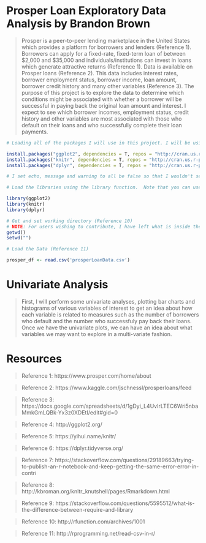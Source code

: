 Prosper Loan Exploratory Data Analysis by Brandon Brown
========================================================

> Prosper is a peer-to-peer lending marketplace in the United States which provides a platform for borrowers and lenders (Reference 1). Borrowers can apply for a fixed-rate, fixed-term loan of between $2,000 and $35,000 and individuals/institutions can invest in loans which generate attractive returns (Reference 1). Data is available on Prosper loans (Reference 2). This data includes interest rates, borrower employment status, borrower income, loan amount, borrower credit history and many other variables (Reference 3). The purpose of this project is to explore the data to determine which conditions might be associated with whether a borrower will be successful in paying back the original loan amount and interest. I expect to see which borrower incomes, employment status, credit history and other variables are most associated with those who default on their loans and who successfully complete their loan payments.



```r
# Loading all of the packages I will use in this project. I will be using ggplot2 to construct plots (Reference 4), knitr to put the R markdown document into an HTML document (Reference 5) and dplyr to mutate and transform the data (Reference 6).  I had to add a repos section to get the knitting of the html file to complete (Reference 7).  

install.packages("ggplot2", dependencies = T, repos = "http://cran.us.r-project.org") 
install.packages("knitr", dependencies = T, repos = "http://cran.us.r-project.org")
install.packages("dplyr", dependencies = T, repos = "http://cran.us.r-project.org")

# I set echo, message and warning to all be false so that I wouldn't see the code in the HTML document or any warning messages (Reference 8)

# Load the libraries using the library function.  Note that you can use ? in front of any command I use to see what the command does.  This tells what the command does (Reference 9).

library(ggplot2)
library(knitr)
library(dplyr)

# Get and set working directory (Reference 10)
# NOTE: For users wishing to contribute, I have left what is inside the parentheses blank.  You will need to add the path that you have cloned the project to inside the parentheses in setwd.
getwd()
setwd("")
```

```r
# Load the Data (Reference 11)

prosper_df <- read.csv('prosperLoanData.csv')
```

# Univariate Analysis

> First, I will perform some univariate analyses, plotting bar charts and histograms of various variables of interest to get an idea about how each variable is related to measures such as the number of borrowers who default and the number who successfuly pay back their loans.  Once we have the univariate plots, we can have an idea about what variables we may want to explore in a multi-variate fashion.




# Resources

> Reference 1: https://www.prosper.com/home/about

> Reference 2: https://www.kaggle.com/jschnessl/prosperloans/feed

> Reference 3: https://docs.google.com/spreadsheets/d/1gDyi_L4UvIrLTEC6Wri5nbaMmkGmLQBk-Yx3z0XDEtI/edit#gid=0

> Reference 4: http://ggplot2.org/

> Reference 5: https://yihui.name/knitr/

> Reference 6: https://dplyr.tidyverse.org/

> Reference 7: https://stackoverflow.com/questions/29189663/trying-to-publish-an-r-notebook-and-keep-getting-the-same-error-error-in-contri

> Reference 8: http://kbroman.org/knitr_knutshell/pages/Rmarkdown.html

> Reference 9: https://stackoverflow.com/questions/5595512/what-is-the-difference-between-require-and-library

> Reference 10: http://rfunction.com/archives/1001

> Reference 11: http://rprogramming.net/read-csv-in-r/